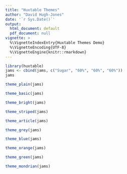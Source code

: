 ```yaml
---
title: "Huxtable Themes"
author: "David Hugh-Jones"
date: '`r Sys.Date()`'
output:
  html_document: default
  pdf_document: null
vignette: >
  %\VignetteIndexEntry{Huxtable Themes Demo}   
  %\VignetteEncoding{UTF-8}
  %\VignetteEngine{knitr::rmarkdown}   
---
```


```r
library(huxtable)
jams <- cbind(jams, c("Sugar", "60%", "60%", "60%"))
jams
```


```r
theme_plain(jams)
```


```r
theme_basic(jams)
```

```r
theme_bright(jams)
```

```r
theme_striped(jams)
```


```r
theme_article(jams)
```


```r
theme_grey(jams)
```


```r
theme_blue(jams)
```


```r
theme_orange(jams)
```



```r
theme_green(jams)
```


```r
theme_mondrian(jams)
```


